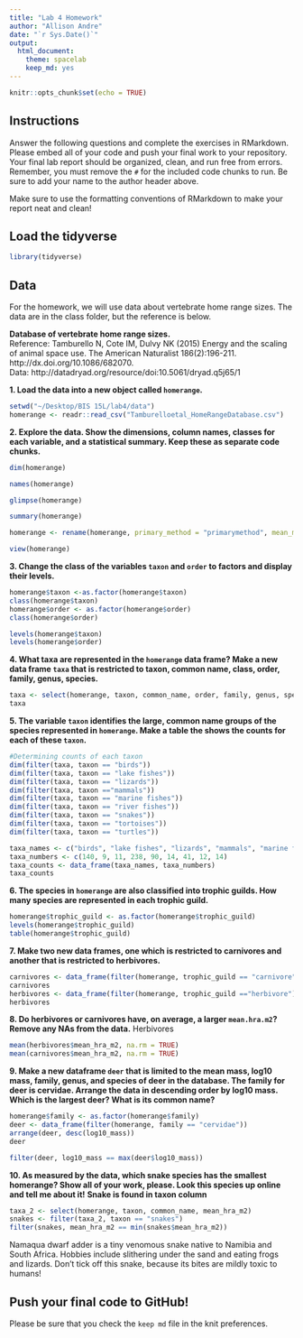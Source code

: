 ```yaml
---
title: "Lab 4 Homework"
author: "Allison Andre"
date: "`r Sys.Date()`"
output:
  html_document: 
    theme: spacelab
    keep_md: yes
---
```


```r
knitr::opts_chunk$set(echo = TRUE)
```

## Instructions
Answer the following questions and complete the exercises in RMarkdown. Please embed all of your code and push your final work to your repository. Your final lab report should be organized, clean, and run free from errors. Remember, you must remove the `#` for the included code chunks to run. Be sure to add your name to the author header above.  

Make sure to use the formatting conventions of RMarkdown to make your report neat and clean!  

## Load the tidyverse
```r
library(tidyverse)
```

## Data
For the homework, we will use data about vertebrate home range sizes. The data are in the class folder, but the reference is below.  

**Database of vertebrate home range sizes.**  
Reference: Tamburello N, Cote IM, Dulvy NK (2015) Energy and the scaling of animal space use. The American Naturalist 186(2):196-211. http://dx.doi.org/10.1086/682070.  
Data: http://datadryad.org/resource/doi:10.5061/dryad.q5j65/1  

**1. Load the data into a new object called `homerange`.**
```r
setwd("~/Desktop/BIS 15L/lab4/data")
homerange <- readr::read_csv("Tamburelloetal_HomeRangeDatabase.csv")
```

**2. Explore the data. Show the dimensions, column names, classes for each variable, and a statistical summary. Keep these as separate code chunks.**  
```r
dim(homerange)
```

```r
names(homerange)
```

```r
glimpse(homerange)
```

```r
summary(homerange)
```

```r
homerange <- rename(homerange, primary_method = "primarymethod", mean_mass_g = "mean.mass.g", log10_prey_mass = "log10.preymass", trophic_guild = "trophic.guild", prey_mass = "preymass", hra_reference = "hra.reference", prey_size_reference = "prey.size.reference", alternative_mass_reference = "alternative.mass.reference",  mean_hra_m2 ="mean.hra.m2",  log10_prey_mass = "log10.preymass", log10_mass = "log10.mass", common_name = "common.name")
```
```r
view(homerange)
```

**3. Change the class of the variables `taxon` and `order` to factors and display their levels.**  
```r
homerange$taxon <-as.factor(homerange$taxon)
class(homerange$taxon)
homerange$order <- as.factor(homerange$order)
class(homerange$order)
```

```r
levels(homerange$taxon)
levels(homerange$order)
```


**4. What taxa are represented in the `homerange` data frame? Make a new data frame `taxa` that is restricted to taxon, common name, class, order, family, genus, species.**  
```r
taxa <- select(homerange, taxon, common_name, order, family, genus, species)
taxa
```

**5. The variable `taxon` identifies the large, common name groups of the species represented in `homerange`. Make a table the shows the counts for each of these `taxon`.**  
```r
#Determining counts of each taxon
dim(filter(taxa, taxon == "birds"))
dim(filter(taxa, taxon == "lake fishes"))
dim(filter(taxa, taxon == "lizards"))
dim(filter(taxa, taxon =="mammals"))
dim(filter(taxa, taxon == "marine fishes"))
dim(filter(taxa, taxon == "river fishes"))
dim(filter(taxa, taxon == "snakes"))
dim(filter(taxa, taxon == "tortoises"))
dim(filter(taxa, taxon == "turtles"))
```

```r
taxa_names <- c("birds", "lake fishes", "lizards", "mammals", "marine fishes", "river fishes", "snakes", "tortoises", "turtles")
taxa_numbers <- c(140, 9, 11, 238, 90, 14, 41, 12, 14)
taxa_counts <- data_frame(taxa_names, taxa_numbers)
taxa_counts
```

**6. The species in `homerange` are also classified into trophic guilds. How many species are represented in each trophic guild.**  
```r
homerange$trophic_guild <- as.factor(homerange$trophic_guild)
levels(homerange$trophic_guild)
table(homerange$trophic_guild)
```

**7. Make two new data frames, one which is restricted to carnivores and another that is restricted to herbivores.**  
```r
carnivores <- data_frame(filter(homerange, trophic_guild == "carnivore"))
carnivores
herbivores <- data_frame(filter(homerange, trophic_guild =="herbivore"))
herbivores
```

**8. Do herbivores or carnivores have, on average, a larger `mean.hra.m2`? Remove any NAs from the data.**  Herbivores
```r
mean(herbivores$mean_hra_m2, na.rm = TRUE)
mean(carnivores$mean_hra_m2, na.rm = TRUE)
```

**9. Make a new dataframe `deer` that is limited to the mean mass, log10 mass, family, genus, and species of deer in the database. The family for deer is cervidae. Arrange the data in descending order by log10 mass. Which is the largest deer? What is its common name?**  
```r
homerange$family <- as.factor(homerange$family)
deer <- data_frame(filter(homerange, family == "cervidae"))
arrange(deer, desc(log10_mass))
deer
```
```r
filter(deer, log10_mass == max(deer$log10_mass))
```

**10. As measured by the data, which snake species has the smallest homerange? Show all of your work, please. Look this species up online and tell me about it!** **Snake is found in taxon column**    
```r
taxa_2 <- select(homerange, taxon, common_name, mean_hra_m2)
snakes <- filter(taxa_2, taxon == "snakes")
filter(snakes, mean_hra_m2 == min(snakes$mean_hra_m2))
```

Namaqua dwarf adder is a tiny venomous snake native to Namibia and South Africa. Hobbies include slithering under the sand and eating frogs and lizards. Don't tick off this snake, because its bites are mildly toxic to humans!

## Push your final code to GitHub!
Please be sure that you check the `keep md` file in the knit preferences.   